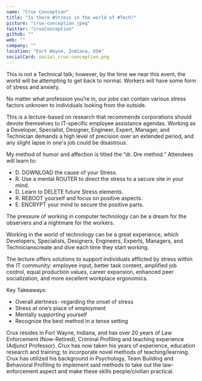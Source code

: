 ```yaml
---
name: "Crux Conception"
title: "Is there #Stress in the world of #Tech?"
picture: "crux-conception.jpeg"
twitter: "CruxConception"
github: ""
web: ""
company: ""
location: "Fort Wayne, Indiana, USA"
socialCard: social_crux-conception.png
---
```



<Youtube
  src="50MVwFWe0hA"
  title="Is there #Stress in the world of #Tech?"
/>

<Flickr
  title="Crux Conception at JSConf Budapest 2022"
  href="https://www.flickr.com/photos/jsconfbp/albums/72177720299687852"
  image="https://live.staticflickr.com/65535/52136502215_e29d7e63fe_c.jpg"
/>

This is not a Technical talk; however, by the time we near this event, the world will be attempting to get back to normal.
Workers will have some form of stress and anxiety.

No matter what profession you’re in, our jobs can contain various stress factors unknown to individuals looking from the outside.

This is a lecture-based on research that recommends corporations should devote themselves to IT-specific employee assistance agendas.
Working as a Developer, Specialist, Designer, Engineer, Expert, Manager, and Technician demands a high level of precision
over an extended period, and any slight lapse in one's job could be disastrous.

My method of humor and affection is titled the “dr. Dre method.”
Attendees will learn to:

* D.  DOWNLOAD the cause of your Stress.
* R.  Use a mental ROUTER to direct the stress to a secure site in your mind.
* D.  Learn to DELETE future Stress elements.
* R.  REBOOT yourself and focus on positive aspects.
* E.  ENCRYPT your mind to secure the positive parts.

The pressure of working in computer technology can be a dream for the observers and a nightmare for the workers.

Working in the world of technology can be a great experience, which Developers, Specialists, Designers, Engineers, Experts, Managers, and Technicianscreate and dive each time they start working.

The lecture offers solutions to support individuals afflicted by stress within the IT community: employee input, better task content, amplified job control, equal production values, career expansion, enhanced peer socialization, and more excellent workplace ergonomics.

Key Takeaways:

* Overall alertness- regarding the onset of stress
* Stress at one’s place of employment
* Mentally supporting yourself
* Recognize the best method in a tense setting


<p>
  Crux resides in Fort Wayne, Indiana, and has over 20 years of Law Enforcement (Now-Retired), Criminal Profiling and teaching experience (Adjunct Professor).  Crux has now taken his years of experience, education research and training; to incorporate novel methods of teaching/learning.  Crux has utilized his background in Psychology, Team Building and Behavioral Profiling to implement said methods to take out the law-enforcement aspect and make these skills people/civilian practical.
</p>
